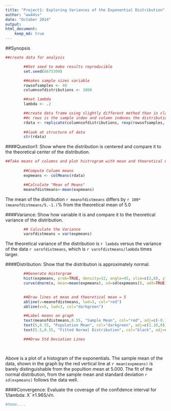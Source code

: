```yaml
---
title: "Project1: Exploring Variances of the Exponential Distribution"
author: "ww44ss"
date: "October 2014"
output: 
html_document:
    keep_md: true
---
```


##Synopsis

```r

##create data for analysis

        ##Set seed to make results reproducible
        set.seed(8675309)

        ##makes sample sizes variable
        rowsofsamples <- 40
        columnsofdistributions <- 1000

        ##set lambda 
        lambda <- .2

        ##create data frame using slightly different method than in class
        ##c rows is the sample index and column indexes the distribution.
        rdata <- replicate(columnsofdistributions, rexp(rowsofsamples, lambda)) 
       
        ##look at structure of data
        str(rdata)

```

####Question1: Show where the distribution is centered and compare it to the theoretical center of the distribution.

```r

##Take means of columns and plot histrogram with mean and theoretical mean 
        
        ##Compute Column means
        expmeans <- colMeans(rdata)

        ##Calculate "Mean of Means"
        meanofdistmeans<-mean(expmeans)

```

The mean of the distribution `r meanofdistmeans` differs by `r 100*(meanofdistmeans/5.-1.)`% from the theoretical mean of 5.0


####Variance:  Show how variable it is and compare it to the theoretical variance of the distribution.


```r

        ## Calculate the Variance
        varofdistmeans = var(expmeans)

```

The theoretical variance of the distribution is `r lambda` versus the variance of the data `r varofdistmeans`, which is `r varofdistmeans/lambda` times larger.

####Distribution: Show that the distribution is approximately normal.

```r

        ##Generate Historgram
        hist(expmeans, prob=TRUE, density=12, angle=45, xlim=c(2,8), ylim=c(0,0.6),col="blue")
        curve(dnorm(x, mean=mean(expmeans), sd=sd(expmeans)), add=TRUE)

        
        ##Draw lines at mean and theoretical mean = 5
        abline(v=meanofdistmeans, lwd=3, col="red")
        abline(v=5, lwd=3, col="darkgreen")

        ##Label means on graph
        text(meanofdistmeans,0.55, "Sample Mean", col="red", adj=c(-0.1,0))
        text(5,0.55, "Population Mean", col="darkgreen", adj=c(1.10,0))
        text(5.5,0.35, "Fitted Normal Distribution", col="black", adj=c(-.10,0))

        ###Draw Std Deviation Lines
        



```

Above is a plot of a histogram of the exponentials. The sample mean of the data, shown in the graph by the red vertical line at `r mean(expmeans)` is barely distinguishable from the popultion mean at 5.000. The fit of the normal distribution, from the sample mean and standard deviation `r sd(expmeans)` follows the data well. 

####Convergence: Evaluate the coverage of the confidence interval for 1/lambda: X¯±1.96S/√n.


```r

#hmmm....






```

